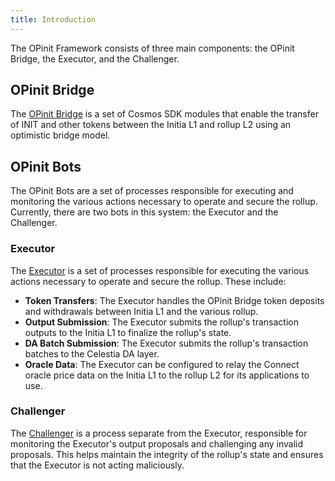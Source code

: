 ```yaml
---
title: Introduction
---
```


The OPinit Framework consists of three main components: the OPinit Bridge, the Executor, and the Challenger.

## OPinit Bridge

The [OPinit Bridge](/home/core-concepts/interwoven-stack/opinit-framework/components/opinit-bridge) is a set of Cosmos SDK modules that enable the transfer of INIT and other tokens between the Initia L1 and rollup L2 using an optimistic bridge model.

## OPinit Bots

The OPinit Bots are a set of processes responsible for executing and monitoring the various actions necessary to operate and secure the rollup. Currently, there are two bots in this system: the Executor and the Challenger.

### Executor

The [Executor](/home/core-concepts/interwoven-stack/opinit-framework/components/executor) is a set of processes responsible for executing the various actions necessary to operate and secure the rollup. These include:

-  **Token Transfers**: The Executor handles the OPinit Bridge token deposits and withdrawals between Initia L1 and the various rollup.
-  **Output Submission**: The Executor submits the rollup's transaction outputs to the Initia L1 to finalize the rollup's state.
-  **DA Batch Submission**: The Executor submits the rollup's transaction batches to the Celestia DA layer.
-  **Oracle Data**: The Executor can be configured to relay the Connect oracle price data on the Initia L1 to the rollup L2 for its applications to use.

### Challenger

The [Challenger](/home/core-concepts/interwoven-stack/opinit-framework/components/challenger) is a process separate from the Executor, responsible for monitoring the Executor's output proposals and challenging any invalid proposals. This helps maintain the integrity of the rollup's state and ensures that the Executor is not acting maliciously.
